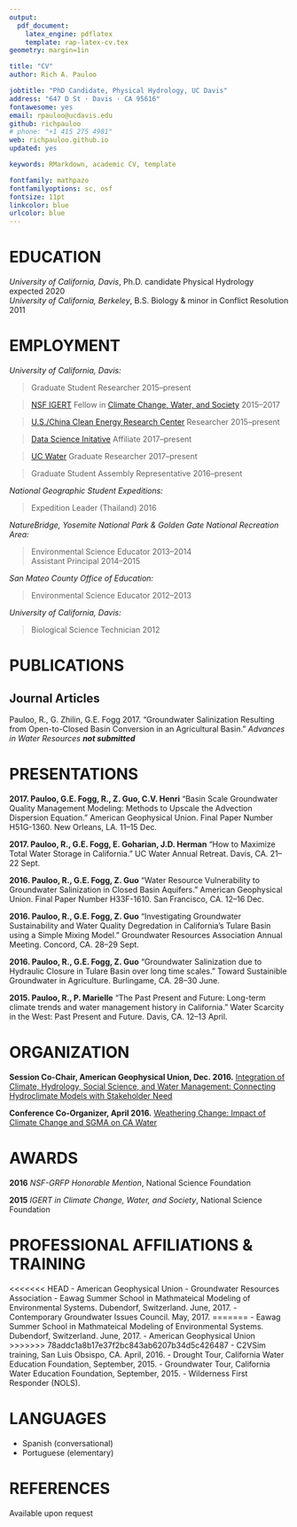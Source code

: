 ```yaml
---
output: 
  pdf_document:
    latex_engine: pdflatex
    template: rap-latex-cv.tex
geometry: margin=1in

title: "CV"
author: Rich A. Pauloo

jobtitle: "PhD Candidate, Physical Hydrology, UC Davis"
address: "647 D St · Davis · CA 95616"
fontawesome: yes
email: rpauloo@ucdavis.edu
github: richpauloo
# phone: "+1 415 275 4981"
web: richpauloo.github.io
updated: yes

keywords: RMarkdown, academic CV, template

fontfamily: mathpazo
fontfamilyoptions: sc, osf
fontsize: 11pt
linkcolor: blue
urlcolor: blue
---
```


# EDUCATION

*University of California, Davis*, Ph.D. candidate Physical Hydrology \hfill expected 2020  
*University of California, Berkeley*, B.S. Biology & minor in Conflict Resolution \hfill 2011  

# EMPLOYMENT

*University of California, Davis:*

 > Graduate Student Researcher \hfill 2015--present
 
 > [NSF IGERT](http://www.igert.org/) Fellow in [Climate Change, Water, and Society](http://ccwas.ucdavis.edu/) \hfill 2015--2017
 
 > [U.S./China Clean Energy Research Center](https://cerc-wet.berkeley.edu/) Researcher \hfill 2015--present
 
 > [Data Science Initative](http://dsi.ucdavis.edu/) Affiliate \hfill 2017--present
 
 > [UC Water](http://ucwater.org/) Graduate Researcher \hfill 2017--present
 
 > Graduate Student Assembly Representative \hfill 2016--present
 
*National Geographic Student Expeditions:*

 > Expedition Leader (Thailand) \hfill 2016

*NatureBridge, Yosemite National Park & Golden Gate National Recreation Area:*

 > Environmental Science Educator \hfill 2013--2014  
 > Assistant Principal \hfill 2014--2015

*San Mateo County Office of Education:*

 > Environmental Science Educator \hfill 2012--2013

*University of California, Davis:*

 > Biological Science Technician  \hfill 2012

<!-- # TEACHING -->

<!-- *Instructor, Data Wrangling for Ecologists, GGE 298, University of California Davis* \hfill Winter Quarter 2017 -->

<!-- > Teach 25+ graduate students in ecology how to use R to interact with data including: data structure, version control, and programming for data manipulation, analysis, and visualization. Built website and made course materials openly available on github. (https://gge-ucd.github.io/wRangling-Ecology/) (https://github.com/gge-ucd/wRangling_Seminar). -->

# PUBLICATIONS

## **Journal Articles**

Pauloo, R., G. Zhilin, G.E. Fogg 2017. "Groundwater Salinization Resulting from Open-to-Closed Basin Conversion in an Agricultural Basin." *Advances in Water Resources* *__not submitted__*

<!-- Steel, A.E., R.A. Peek, R.A. Lusardi, S.M. Yarnell. 2017. "Associating Metrics Of Hydrologic Variability With Benthic Macroinvertebrate Communities In Regulated And Unregulated Snowmelt-Dominated Rivers." *Freshwater Biology* *__in press__*. -->

<!-- Yarnell, S., R. Peek, G. Epke and A. Lind. 2016. "Management of the Spring Snowmelt Recession in Regulated Systems." *JAWRA Journal of the American Water Resources Association* 52(3): 723--736. -->

<!-- ## **Other Publications** -->

<!-- Yarnell, S.M, R.A. Peek, D.E. Rheinheimer, A.J. Lind, and J.H. Viers. 2013. "Management of the Spring Snowmelt Recession: An Integrated Analysis of Empirical, Hydrodynamic, and Hydropower Modeling Applications." Final Report. California Energy Commission. Publication number: CEC-500-2013. 137 pp. -->

<!-- ## **Acknowledged** -->

<!-- Catenazzi, A., S. J. Kupferberg. 2017. Variation in thermal niche of a declining river-breeding frog: From counter-gradient responses to population distribution patterns. *Freshwater Biology* 62(7):1255--1265. DOI: 10.1111/fwb.12942 -->

# PRESENTATIONS

**2017. Pauloo, G.E. Fogg, R., Z. Guo, C.V. Henri** "Basin Scale Groundwater Quality Management Modeling: Methods to Upscale the Advection Dispersion Equation." American Geophysical Union. Final Paper Number H51G-1360. New Orleans, LA. 11--15 Dec. 

**2017. Pauloo, R., G.E. Fogg, E. Goharian, J.D. Herman** "How to Maximize Total Water Storage in California." UC Water Annual Retreat. Davis, CA. 21--22 Sept. 

**2016. Pauloo, R., G.E. Fogg, Z. Guo** "Water Resource Vulnerability to Groundwater Salinization in Closed Basin Aquifers." American Geophysical Union. Final Paper Number H33F-1610. San Francisco, CA. 12--16 Dec. 

**2016. Pauloo, R., G.E. Fogg, Z. Guo** "Investigating Groundwater Sustainability and Water Quality Degredation in California’s Tulare Basin using a Simple Mixing Model." Groundwater Resources Association Annual Meeting. Concord, CA. 28--29 Sept.

**2016. Pauloo, R., G.E. Fogg, Z. Guo** "Groundwater Salinization due to Hydraulic Closure in Tulare Basin over long time scales." Toward Sustainible Groundwater in Agriculture. Burlingame, CA. 28--30 June.

**2015. Pauloo, R., P. Marielle** "The Past Present and Future: Long-term climate trends and water management history in California." Water Scarcity in the West: Past Present and Future. Davis, CA. 12--13 April.

<!-- # PUBLIC MEDIA -->

<!-- “The Aggie Brickyard.” Co-Founder & Design Editor,  2015--present.   -->

<!-- > https://aggiebrickyard.github.io -->

# ORGANIZATION

**Session Co-Chair, American Geophysical Union, Dec. 2016.** [Integration of Climate, Hydrology, Social Science, and Water Management: Connecting Hydroclimate Models with Stakeholder Need](https://agu.confex.com/agu/fm16/meetingapp.cgi/Session/13694)

**Conference Co-Organizer, April 2016.** [Weathering Change: Impact of Climate Change and SGMA on CA Water](https://watershed.ucdavis.edu/news/2016/03/09/april-4-5-weathering-change-impact-climate-change-and-sgma-ca-water-conference)

# AWARDS

**2016**  *NSF-GRFP Honorable Mention*, National Science Foundation

**2015**  *IGERT in Climate Change, Water, and Society*, National Science Foundation

# PROFESSIONAL AFFILIATIONS & TRAINING	  

<<<<<<< HEAD
  - American Geophysical Union
  - Groundwater Resources Association
  - Eawag Summer School in Mathmateical Modeling of Environmental Systems. Dubendorf, Switzerland. June, 2017.
  - Contemporary Groundwater Issues Council. May, 2017.
=======
  - Eawag Summer School in Mathmateical Modeling of Environmental Systems. Dubendorf, Switzerland. June, 2017.
  - American Geophysical Union
>>>>>>> 78addc1a8b17e37f2bc843ab6207b34d5c426487
  - C2VSim training, San Luis Obsispo, CA. April, 2016.
  - Drought Tour, California Water Education Foundation, September, 2015. 
  - Groundwater Tour, California Water Education Foundation, September, 2015. 
  - Wilderness First Responder (NOLS). 
  
# LANGUAGES

  - Spanish (conversational)
  - Portuguese (elementary)

# REFERENCES

Available upon request
